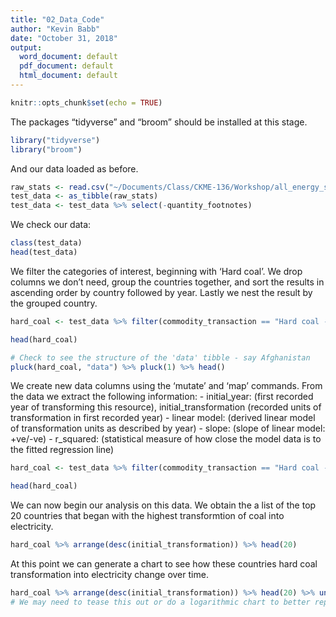 ```yaml
---
title: "02_Data_Code"
author: "Kevin Babb"
date: "October 31, 2018"
output:
  word_document: default
  pdf_document: default
  html_document: default
---
```


```r
knitr::opts_chunk$set(echo = TRUE)
```


The packages "tidyverse" and "broom" should be installed at this stage.
```r
library("tidyverse")
library("broom")
```


And our data loaded as before.
```r
raw_stats <- read.csv("~/Documents/Class/CKME-136/Workshop/all_energy_statistics.csv")
test_data <- as_tibble(raw_stats)
test_data <- test_data %>% select(-quantity_footnotes)
```


We check our data:
```r
class(test_data)
head(test_data)
```


We filter the categories of interest, beginning with 'Hard coal'.
We drop columns we don't need, group the countries together, and sort the results in ascending order by country followed by year.
Lastly we nest the result by the grouped country.
```r
hard_coal <- test_data %>% filter(commodity_transaction == "Hard coal - transformation in electricity, CHP and heat plants") %>% select(-commodity_transaction, -category) %>% group_by(country_or_area) %>% arrange(country_or_area, year) %>% nest()

head(hard_coal)

# Check to see the structure of the 'data' tibble - say Afghanistan
pluck(hard_coal, "data") %>% pluck(1) %>% head()
```



We create new data columns using the 'mutate' and 'map' commands. From the data we extract the following information: 
- initial_year: (first recorded year of transforming this resource), initial_transformation (recorded units of transformation in first recorded year)
- linear model: (derived linear model of transformation units as described by year)
- slope: (slope of linear model: +ve/-ve)
- r_squared: (statistical measure of how close the model data is to the fitted regression line)
```r
hard_coal <- test_data %>% filter(commodity_transaction == "Hard coal - transformation in electricity, CHP and heat plants") %>% select(-commodity_transaction, -category) %>% group_by(country_or_area) %>% arrange(country_or_area, year) %>% nest() %>% mutate(initial_year = map_int((map(data, "year")), 1), initial_transformation = map_dbl((map(data, "quantity")), 1), model = map(data, ~lm(quantity ~ year, data =  .)), slope = map_dbl(model, ~pluck(coef(.), "year")), r_squared = map_dbl(model, ~pluck(glance(.), "r.squared")) )

head(hard_coal)
```

We can now begin our analysis on this data. We obtain the a list of the top 20 countries that began with the highest transformtion of coal into electricity.
```r
hard_coal %>% arrange(desc(initial_transformation)) %>% head(20)
```


At this point we can generate a chart to see how these countries hard coal transformation into electricity change over time.
```r
hard_coal %>% arrange(desc(initial_transformation)) %>% head(20) %>% unnest(data) %>% ggplot(country_or_area, mapping = aes(x = year, y = quantity)) + geom_line(mapping = aes(color = country_or_area))
# We may need to tease this out or do a logarithmic chart to better represent this data.
```
